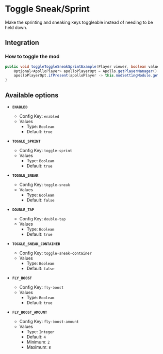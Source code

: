 # Toggle Sneak/Sprint

Make the sprinting and sneaking keys toggleable instead of needing to be held down.

## Integration

### How to toggle the mod

```java
public void toggleToggleSneakSprintExample(Player viewer, boolean value) {
    Optional<ApolloPlayer> apolloPlayerOpt = Apollo.getPlayerManager().getPlayer(viewer.getUniqueId());
    apolloPlayerOpt.ifPresent(apolloPlayer -> this.modSettingModule.getOptions().set(apolloPlayer, ModToggleSneak.ENABLED, value));
}
```

## Available options

- __`ENABLED`__
    - Config Key: `enabled`
    - Values
        - Type: `Boolean`
        - Default: `true`

- __`TOGGLE_SPRINT`__
    - Config Key: `toggle-sprint`
    - Values
        - Type: `Boolean`
        - Default: `true`

- __`TOGGLE_SNEAK`__
    - Config Key: `toggle-sneak`
    - Values
        - Type: `Boolean`
        - Default: `false`

- __`DOUBLE_TAP`__
    - Config Key: `double-tap`
    - Values
        - Type: `Boolean`
        - Default: `true`

- __`TOGGLE_SNEAK_CONTAINER`__
    - Config Key: `toggle-sneak-container`
    - Values
        - Type: `Boolean`
        - Default: `false`

- __`FLY_BOOST`__
    - Config Key: `fly-boost`
    - Values
        - Type: `Boolean`
        - Default: `true`

- __`FLY_BOOST_AMOUNT`__
    - Config Key: `fly-boost-amount`
    - Values
        - Type: `Integer`
        - Default: `4`
        - Minimum: `2`
        - Maximum: `8`

